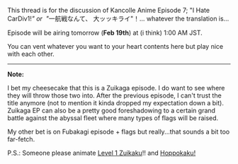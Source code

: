 This thread is for the discussion of Kancolle Anime Episode 7; "I Hate CarDiv1!''" or  "''一航戦なんて、 大ッッキライ"！... whatever the translation is...

Episode will be airing tomorrow ('''Feb 19th''') at (i think) 1:00 AM JST.

You can vent whatever you want to your heart contents here but play nice with each other.

----
'''Note:'''

I bet my cheesecake that this is a Zuikaga episode. I do want to see where they will throw those two into. After the previous episode, I can't trust the title anymore (not to mention it kinda dropped my expectation down a bit). Zuikaga EP can also be a pretty good foreshadowing to a certain grand battle against the abyssal fleet where many types of flags will be raised.

My other bet is on Fubakagi episode + flags but really...that sounds a bit too far-fetch.

P.S.: Someone please animate [http://imgur.com/a/ELweD Level 1 Zuikaku]!! and [http://danbooru.donmai.us/posts/1930265?pool_id=9435 Hoppokaku!] <ac_metadata title="Kantai Collection Anime: Episode 7 Discussion"> </ac_metadata>